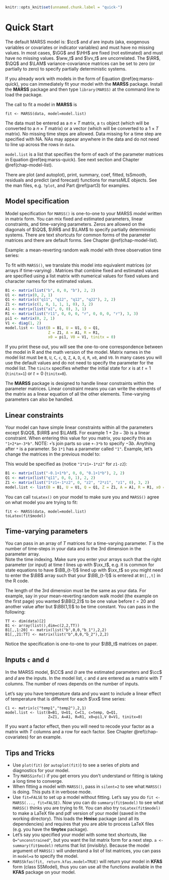 ```r
knitr::opts_knit$set(unnamed.chunk.label = "quick-")
```

# Quick Start  {#chap-quick-start}

The default MARSS model is:
\begin{equation}
\begin{gathered}
\xx_t = \BB_t\xx_{t-1} + \uu_t + \CC_t\cc_t + \GG_t\ww_t, \text{ } \ww_t \sim \MVN(0,\QQ_t) \\
\yy_t = \ZZ_t\xx_t + \aa_t + \DD_t\dd_t + \HH_t\vv_t, \text{ } \vv_t \sim \MVN(0,\RR_t) \\
\xx_1 \sim \MVN(\pipi,\LAM) \text{ or } \xx_0 \sim \MVN(\pipi,\LAM)
\end{gathered}
(\#eq:marss-quick)
\end{equation}
$\cc$ and $\dd$ are inputs (aka, exogenous variables or covariates or indicator variables) and must have no missing values. In most cases, $\GG$ and $\HH$ are fixed (not estimated) and must have no missing values. $\ww_t$ and $\vv_t$ are uncorrelated. The $\RR$, $\QQ$ and $\LAM$ variance-covariance matrices can be set to zero (or partially to zero) to specify partially deterministic systems.

If you already work with models in the form of Equation \@ref(eq:marss-quick), you can immediately fit your model with the **MARSS** package.  Install the **MARSS** package and then type `library(MARSS)` at the command line to load the package.

The call to fit a model in **MARSS** is 
```
fit <- MARSS(data, model=model.list)
```
The data must be entered as a $n \times T$ matrix, a `ts` object (which will be converted to a $n \times T$ matrix) or a vector (which will be converted to a $1 \times T$ matrix). No missing time steps are allowed. Data missing for a time step are specified with NA. NAs may appear anywhere in the data and do not need to line up across the rows in `data`.

`model.list` is a list that specifies the form of each of the parameter matrices in Equation \@ref(eq:marss-quick). See next section and Chapter \@ref(chap-model-list).

There are plot (and autoplot), print, summary, coef, fitted, tsSmooth, residuals and predict (and forecast) functions for marssMLE objects. See the man files, e.g. `?plot`, and Part \@ref(part3) for examples.


## Model specification

Model specification for `MARSS()` is one-to-one to your MARSS model written in matrix form. You can mix fixed and estimated parameters, linear constraints, and time-varying parameters. Zeros are allowed on the diagonals of $\QQ$, $\RR$ and $\LAM$ to specify partially deterministic systems. There are text shortcuts for common forms of the parameter matrices and there are default forms. See Chapter \@ref(chap-model-list).

Example: a mean-reverting random walk model with three observation time series:
\begin{gather*}
\begin{bmatrix}x_1\\ x_2\end{bmatrix}_t
= \begin{bmatrix}b&0\\ 0&b\end{bmatrix}
\begin{bmatrix}x_1\\ x_2\end{bmatrix}_{t-1}
+ \begin{bmatrix}w_1\\ w_2\end{bmatrix}_t, \quad 
\begin{bmatrix}w_1\\ w_2\end{bmatrix}_t \sim \MVN\begin{pmatrix}\begin{bmatrix}0\\0\end{bmatrix},\begin{bmatrix}q_{11}&q_{12}\\ q_{12}&q_{22}\end{bmatrix} \end{pmatrix}
\\
\begin{bmatrix}y_1\\y_2\\y_3\end{bmatrix}_t
= \begin{bmatrix}1&1\\ 0&1\\ 1&0\end{bmatrix}
\begin{bmatrix}x_1\\x_2\end{bmatrix}_t
+ \begin{bmatrix}v_1\\ v_2\\ v_3\end{bmatrix}_t,\quad 
\begin{bmatrix}v_1\\ v_2\\ v_3\end{bmatrix}_t \sim MVN\begin{pmatrix}\begin{bmatrix}a_1\\ 0\\ 0\end{bmatrix},
 \begin{bmatrix}r_{11}&0&0\\ 0&r&0\\ 0&0&r\end{bmatrix} \end{pmatrix} \\
\begin{bmatrix}x_1\\ x_2\end{bmatrix}_0 \sim \MVN\begin{pmatrix}\begin{bmatrix}0\\ 0\end{bmatrix},\begin{bmatrix}1&0\\ 0&1\end{bmatrix} \end{pmatrix} \\
\end{gather*}

To fit with `MARSS()`, we translate this model into equivalent matrices (or arrays if time-varying) . Matrices that combine fixed and estimated values are specified using a list matrix with numerical values for fixed values and  character names for the estimated values. 
```r
B1 <- matrix(list("b", 0, 0, "b"), 2, 2)
U1 <- matrix(0, 2, 1)
Q1 <- matrix(c("q11", "q12", "q12", "q22"), 2, 2)
Z1 <- matrix(c(1, 0, 1, 1, 1, 0), 3, 2)
A1 <- matrix(list("a1", 0, 0), 3, 1)
R1 <- matrix(list("r11", 0, 0, 0, "r", 0, 0, 0, "r"), 3, 3)
pi1 <- matrix(0, 2, 1)
V1 <- diag(1, 2)
model.list <- list(B = B1, U = U1, Q = Q1, 
                   Z = Z1, A = A1, R = R1, 
                   x0 = pi1, V0 = V1, tinitx = 0)
```

If you print these out, you will see the one-to-one correspondence between the model in R and the math version of the model.  Matrix names in the model list must be `B`, `U`, `C`, `c`, `Q`, `Z`, `A`, `D`, `d`, `R`, `x0`, and `V0`. In many cases you will use the default values and do not need to specify the parameter for the model list.  The `tinitx` specifies whether the initial state for $x$ is at $t=1$ (`tinitx=1`) or $t=0$ (`tinitx=0`).  

The **MARSS** package is designed to handle linear constraints within the parameter matrices.  Linear constraint means you can write the elements of the matrix as a linear equation of all the other elements. Time-varying parameters can also be handled.

## Linear constraints

Your model can have simple linear constraints within all the parameters except $\QQ$, $\RR$ and $\LAM$.  For example $1+2a-3b$ is a linear constraint. When entering this value for you matrix, you specify this as `"1+2*a+-3*b"`. NOTE: `+`'s join parts so use `+-3*b` to specify $-3b$. Anything after `*` is a parameter. So `1*1` has a parameter called `"1"`. Example, let's change the matrices in the previous model to:
\begin{equation*}
\BB = \begin{bmatrix}b-0.1&0\\ 0&b+0.1\end{bmatrix}\quad
\QQ = \begin{bmatrix}q_{11}&0\\ 1&0\end{bmatrix}\quad
\ZZ = \begin{bmatrix}z_1-z_2&2 z_1\\ 0&z_1\\ z_2&0\end{bmatrix}
\end{equation*}

This would be specified as (notice `"1*z1+-1*z2"` for `z1-z2`):
```r
B1 <- matrix(list("-0.1+1*b", 0, 0, "0.1+1*b"), 2, 2)
Q1 <- matrix(list("q11", 0, 0, 1), 2, 2)
Z1 <- matrix(list("1*z1+-1*z2", 0, "z2", "2*z1", "z1", 0), 3, 2)
model.list <- list(B = B1, U = U1, Q = Q1, Z = Z1, A = A1, R = R1, x0 = pi1, V0 = V1, tinitx = 0)
```

You can call `toLatex()` on your model to make sure you and `MARSS()` agree on what model you are trying to fit:
```
fit <- MARSS(data, model=model.list)
toLatex(fit$model)
```

## Time-varying parameters

You can pass in an array of $T$ matrices for a time-varying parameter. $T$ is the number of time-steps in your data and is the 3rd dimension in the parameter array.  
\begin{equation}
\begin{gathered}
\xx_t = \BB_t\xx_{t-1} + \uu_t + \CC_t\cc_t + \GG_t\ww_t, \quad
\WW_t \sim \MVN(0,\QQ_t)\\
\yy_t = \ZZ_t\xx_t + \aa_t + \DD_t\dd_t + \HH_t\vv_t, \quad
\VV_t \sim \MVN(0,\RR_t)\\
\xx_{t_0} \sim \MVN(\pipi,\LAM)
\end{gathered}
\end{equation}
Note the time indexing.  Make sure you enter your arrays such that the right parameter (or input) at time $t$ lines up with $\xx_t$, e.g. it is common for state equations to have $\BB_{t-1}$ lined up with $\xx_t$ so you might need to enter the $\BB$ array such that your $\BB_{t-1}$ is entered at `Bt[,,t]` in the R code.

The length of the 3rd dimension must be the same as your data.  For example, say in your  mean-reverting random walk model (the example on the first page) you wanted $\BB(2,2)$ to be one value before $t=20$ and another value after but $\BB(1,1)$ to be time constant. You can pass in the following:
```
TT <- dim(data)[2]
B1 <- array(list(),dim=c(2,2,TT))
B1[,,1:20] <- matrix(list("b",0,0,"b_1"),2,2)
B1[,,21:TT] <- matrix(list("b",0,0,"b_2"),2,2)
```
Notice the specification is one-to-one to your $\BB_t$ matrices on paper.

## Inputs `c` and `d`

In the MARSS model,  $\CC$ and $\DD$ are the estimated parameters and $\cc$ and $\dd$ are the inputs.  In the model list, `c` and `d` are entered as a matrix with $T$ columns. The number of rows depends on the number of inputs.

Let's say you have temperature data and you want to include a linear effect of temperature that is different for each $\xx$ time series:
```
C1 <- matrix(c("temp1","temp2"),2,1)
model.list <- list(B=B1, U=U1, C=C1, c=temp, Q=Q1,
                   Z=Z1, A=A1, R=R1, x0=pi1,V 0=V1, tinitx=0)
```
If you want a factor effect, then you will need to recode your factor as a matrix with $T$ columns and a row for each factor.  See Chapter \@ref(chap-covariates) for an example.

## Tips and Tricks

* Use `plot(fit)` (or `autoplot(fit)`) to see a series of plots and diagnostics for your model. 
* Try `MARSSinfo()` if you get errors you don't understand or fitting is taking a long time to converge.  
* When fitting a model with `MARSS()`, pass in `silent=2` to see what `MARSS()` is doing.  This puts it in verbose mode.   
* Use `fit=FALSE` to set up a model without fitting. Let's say you do `fit <- MARSS(..., fit=FALSE)`.  Now you can do `summary(fit$model)` to see what `MARSS()` thinks you are trying to fit.  You can also try `toLatex(fit$model)` to make a LaTeX file and pdf version of your model (saved in the working directory).  This loads the **Hmisc** package (and all its dependencies) and requires that you are able to process LaTeX files (e.g. you have the **tinytex** package).
* Let's say you specified your model with some text shortcuts, like `Q="unconstrained"`, but you want the list matrix form for a next step. `a <- summary(fit$model)` returns that list (invisibly).  Because the model argument of `MARSS()` will understand a list of list matrices, you can pass in `model=a` to specify the model.  
* `MARSSkfas(fit, return.kfas.model=TRUE)`  will return your model in **KFAS** form (class SSModel), thus you can use all the functions available in the **KFAS** package on your model.
